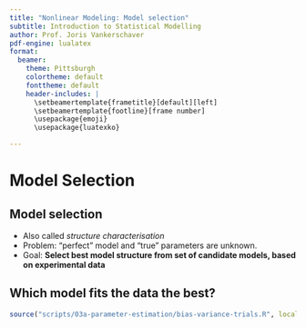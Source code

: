 ```yaml
---
title: "Nonlinear Modeling: Model selection"
subtitle: Introduction to Statistical Modelling
author: Prof. Joris Vankerschaver
pdf-engine: lualatex
format:
  beamer:
    theme: Pittsburgh
    colortheme: default
    fonttheme: default
    header-includes: |
      \setbeamertemplate{frametitle}[default][left]
      \setbeamertemplate{footline}[frame number]
      \usepackage{emoji}
      \usepackage{luatexko}

---
```



# Model Selection

## Model selection

- Also called _structure characterisation_
- Problem: "perfect" model and "true" parameters are unknown.
- Goal:  __Select best model structure from set of candidate models, based on experimental data__

## Which model fits the data the best?

```r
source("scripts/03a-parameter-estimation/bias-variance-trials.R", local = knitr::knit_global())
```
